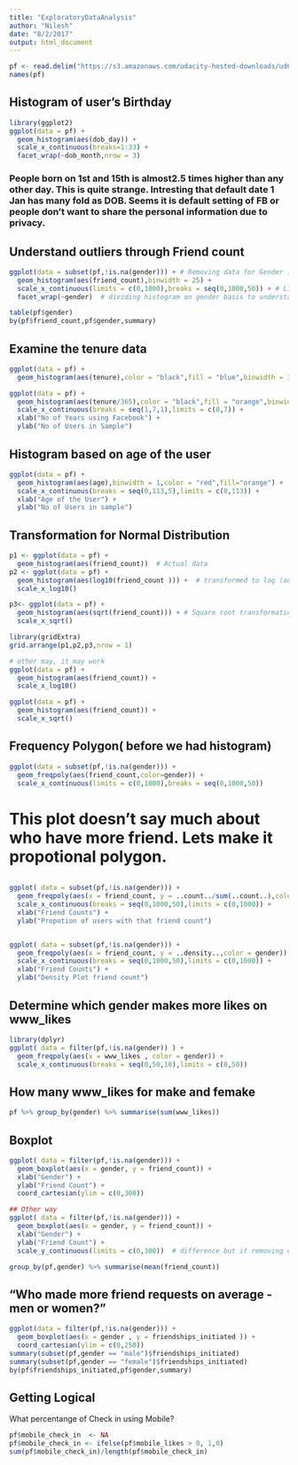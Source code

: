 ```yaml
---
title: "ExploratoryDataAnalysis"
author: "Nilesh"
date: "8/2/2017"
output: html_document
---
```

```r
pf <- read.delim("https://s3.amazonaws.com/udacity-hosted-downloads/ud651/pseudo_facebook.tsv",sep  = '\t')
names(pf)
```

## Histogram of user's Birthday
```r
library(ggplot2)
ggplot(data = pf) + 
  geom_histogram(aes(dob_day)) +
  scale_x_continuous(breaks=1:33) +
  facet_wrap(~dob_month,nrow = 3)
```
### People born on 1st and 15th is almost2.5 times higher than any other day. This is quite strange. Intresting that default date 1 Jan has many fold as DOB. Seems it is default setting of FB or people don't want to share the personal information due to privacy.

## Understand outliers through Friend count
```r
ggplot(data = subset(pf,!is.na(gender))) + # Removing data for Gender is NA
  geom_histogram(aes(friend_count),binwidth = 25) +
  scale_x_continuous(limits = c(0,1000),breaks = seq(0,1000,50)) + # Limit the length of histogram
  facet_wrap(~gender)  # dividing histogram on gender basis to understand male/female, who have more friends

table(pf$gender)
by(pf$friend_count,pf$gender,summary)
```
## Examine the tenure data
```r
ggplot(data = pf) +
  geom_histogram(aes(tenure),color = "black",fill = "blue",binwidth = 30) # Monthly tenure data

ggplot(data = pf) +
  geom_histogram(aes(tenure/365),color = "black",fill = "orange",binwidth = 0.25) + # Changed to Yearly Tenure
  scale_x_continuous(breaks = seq(1,7,1),limits = c(0,7)) +
  xlab("No of Years using Facebook") +
  ylab("No of Users in Sample")
```
## Histogram based on age of the user
```r
ggplot(data = pf) +
  geom_histogram(aes(age),binwidth = 1,color = "red",fill="orange") +
  scale_x_continuous(breaks = seq(0,113,5),limits = c(0,113)) +
  xlab("Age of the User") +
  ylab("No of Users in sample")
```

## Transformation for Normal Distribution
```r
p1 <- ggplot(data = pf) + 
  geom_histogram(aes(friend_count))  # Actual data
p2 <- ggplot(data = pf) + 
  geom_histogram(aes(log10(friend_count ))) +  # transformed to log (added one to avoid infite)
  scale_x_log10()

p3<- ggplot(data = pf) + 
  geom_histogram(aes(sqrt(friend_count))) + # Square root transformation
  scale_x_sqrt()

library(gridExtra)
grid.arrange(p1,p2,p3,nrow = 1)

# other may, it may work
ggplot(data = pf) +
  geom_histogram(aes(friend_count)) +
  scale_x_log10()

ggplot(data = pf) +
  geom_histogram(aes(friend_count)) +
  scale_x_sqrt()
```

## Frequency Polygon( before we had histogram)
```r
ggplot(data = subset(pf,!is.na(gender))) +
  geom_freqpoly(aes(friend_count,color=gender)) +
  scale_x_continuous(limits = c(0,1000),breaks = seq(0,1000,50))
```
# This plot doesn't say much about  who have more friend. Lets make it propotional polygon.
```r



```

```r
ggplot( data = subset(pf,!is.na(gender))) +
  geom_freqpoly(aes(x = friend_count, y = ..count../sum(..count..),color = gender))  +
  scale_x_continuous(breaks = seq(0,1000,50),limits = c(0,1000)) +
  xlab("Friend Counts") +
  ylab("Propotion of users with that friend count")


ggplot( data = subset(pf,!is.na(gender))) +
  geom_freqpoly(aes(x = friend_count, y = ..density..,color = gender))  +
  scale_x_continuous(breaks = seq(0,1000,50),limits = c(0,1000)) +
  xlab("Friend Counts") +
  ylab("Density Plot friend count")

```
## Determine which gender makes more likes on www_likes

```r
library(dplyr)
ggplot( data = filter(pf,!is.na(gender)) ) +
  geom_freqpoly(aes(x = www_likes , color = gender)) +
  scale_x_continuous(breaks = seq(0,50,10),limits = c(0,50))

```
## How many www_likes for make and femake

```r
pf %>% group_by(gender) %>% summarise(sum(www_likes))
```


## Boxplot
```r
ggplot( data = filter(pf,!is.na(gender))) +
  geom_boxplot(aes(x = gender, y = friend_count)) +
  xlab("Gender") +
  ylab("Friend Count") +
  coord_cartesian(ylim = c(0,300))

## Other way
ggplot( data = filter(pf,!is.na(gender))) +
  geom_boxplot(aes(x = gender, y = friend_count)) +
  xlab("Gender") +
  ylab("Friend Count") +
  scale_y_continuous(limits = c(0,300))  # difference but it removing data point, upper quartile value is different

group_by(pf,gender) %>% summarise(mean(friend_count))
```
## "Who made more friend requests on average - men or women?"
```r
ggplot(data = filter(pf,!is.na(gender))) +
  geom_boxplot(aes(x = gender , y = friendships_initiated )) +
  coord_cartesian(ylim = c(0,250))
summary(subset(pf,gender == "male")$friendships_initiated)
summary(subset(pf,gender == "female")$friendships_initiated)
by(pf$friendships_initiated,pf$gender,summary)
```
## Getting Logical
What percentange of Check in using Mobile?
```r
pf$mobile_check_in  <- NA
pf$mobile_check_in <- ifelse(pf$mobile_likes > 0, 1,0)
sum(pf$mobile_check_in)/length(pf$mobile_check_in)
```
